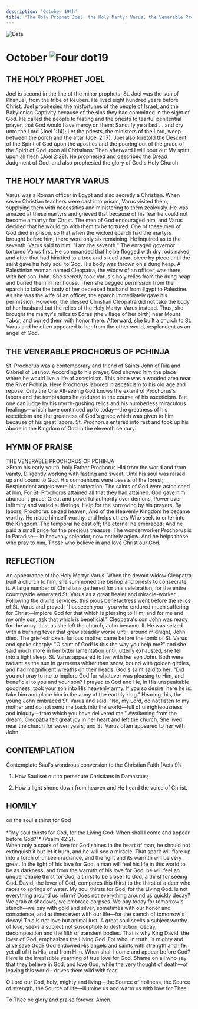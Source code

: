 ```yaml
---
description: 'October 19th'
title: 'The Holy Prophet Joel, the Holy Martyr Varus, the Venerable Prochorus of Pchinja'
---
```


<RunningHead />
<Image src="/title-imprint.png" height={68} width={50} alt="Date" className="title-imprint"/>

# <div id="date">October <Image className="four-dot" src="/four-dot.png" height={15} width={15} alt="Four dot" />19</div>

## THE HOLY PROPHET JOEL

Joel is second in the line of the minor prophets. St. Joel was the son of Phanuel, from the tribe of Reuben. He lived eight hundred years before Christ. Joel prophesied the misfortunes of the people of Israel, and the Babylonian Captivity because of the sins they had committed in the sight of God. He called the people to fasting and the priests to tearful penitential prayer, that God would have mercy on them: Sanctify ye a fast … and cry unto the Lord (Joel 1:14); Let the priests, the ministers of the Lord, weep between the porch and the altar (Joel 2:17). Joel also foretold the Descent of the Spirit of God upon the apostles and the pouring out of the grace of the Spirit of God upon all Christians: Then afterward I will pour out My spirit upon all flesh (Joel 2:28). He prophesied and described the Dread Judgment of God, and also prophesied the glory of God's Holy Church.

## THE HOLY MARTYR VARUS

Varus was a Roman officer in Egypt and also secretly a Christian. When seven Christian teachers were cast into prison, Varus visited them, supplying them with necessities and ministering to them zealously. He was amazed at these martyrs and grieved that because of his fear he could not become a martyr for Christ. The men of God encouraged him, and Varus decided that he would go with them to be tortured. One of these men of God died in prison, so that when the wicked eparch had the martyrs brought before him, there were only six remaining. He inquired as to the seventh. Varus said to him: "I am the seventh." The enraged governor tortured Varus first. He commanded that he be flogged with dry rods naked, and after that had him tied to a tree and sliced apart piece by piece until the saint gave his holy soul to God. His body was thrown on a dung heap. A Palestinian woman named Cleopatra, the widow of an officer, was there with her son John. She secretly took Varus's holy relics from the dung heap and buried them in her house. Then she begged permission from the eparch to take the body of her deceased husband from Egypt to Palestine. As she was the wife of an officer, the eparch immediately gave his permission. However, the blessed Christian Cleopatra did not take the body of her husband but the relics of the Holy Martyr Varus instead. Thus, she brought the martyr's relics to Edras (the village of her birth) near Mount Tabor, and buried them with honor there. Afterward, she built a church to St. Varus and he often appeared to her from the other world, resplendent as an angel of God.

## THE VENERABLE PROCHORUS OF PCHINJA

St. Prochorus was a contemporary and friend of Saints John of Rila and Gabriel of Lesnov. According to his prayer, God showed him the place where he would live a life of asceticism. This place was a wooded area near the River Pchinja. Here Prochorus labored in asceticism to his old age and repose. Only the One All-seeing God knows the extent of Prochorus's labors and the temptations he endured in the course of his asceticism. But one can judge by his myrrh-gushing relics and his numberless miraculous healings—which have continued up to today—the greatness of his asceticism and the greatness of God's grace which was given to him because of his great labors. St. Prochorus entered into rest and took up his abode in the Kingdom of God in the eleventh century.


## HYMN OF PRAISE
<div style={{textAlign:'center', color:'crimson', fontWeight:'bold'}}>
THE VENERABLE PROCHORUS OF PCHINJA
</div>
>From his early youth, holy Father Prochorus  
Hid from the world and from vanity,  
Diligently working with fasting and sweat,  
Until his soul was raised up and bound to God.  
His companions were beasts of the forest;  
Resplendent angels were his protection;  
The saints of God were astonished at him,  
For St. Prochorus attained all that they had attained.  
God gave him abundant grace:  
Great and powerful authority over demons,  
Power over infirmity and varied sufferings,  
Help for the sorrowing by his prayers.  
By labors, Prochorus seized heaven,  
And of the Heavenly Kingdom he became worthy.  
He made himself worthy, and helps others  
Who seek to enter into the Kingdom.  
The temporal he cast off; the eternal he embraced;  
And he paid a small price for the precious treasure.  
The wonderworker Prochorus is in Paradise—  
In heavenly splendor, now entirely aglow.  
And he helps those who pray to him,  
Those who believe in and love Christ our God.  


## REFLECTION

An appearance of the Holy Martyr Varus: When the devout widow Cleopatra built a church to him, she summoned the bishop and priests to consecrate it. A large number of Christians gathered for this celebration, for the entire countryside venerated St. Varus as a great healer and miracle-worker. Following the divine services, this pious benefactress went before the relics of St. Varus and prayed: "I beseech you—you who endured much suffering for Christ—implore God for that which is pleasing to Him; and for me and my only son, ask that which is beneficial." Cleopatra's son John was ready for the army. Just as she left the church, John became ill. He was seized with a burning fever that grew steadily worse until, around midnight, John died. The grief-stricken, furious mother came before the tomb of St. Varus and spoke sharply: "O saint of God! Is this the way you help me?" and she said much more in her bitter lamentation until, utterly exhausted, she fell into a light sleep. St. Varus appeared to her with her son John. Both were radiant as the sun in garments whiter than snow, bound with golden girdles, and had magnificent wreaths on their heads. God's saint said to her: "Did you not pray to me to implore God for whatever was pleasing to Him, and beneficial to you and your son? I prayed to God and He, in His unspeakable goodness, took your son into His heavenly army. If you so desire, here he is: take him and place him in the army of the earthly king." Hearing this, the young John embraced St. Varus and said: "No, my Lord, do not listen to my mother and do not send me back into the world—full of unrighteousness and iniquity—from which you have delivered me." Awakening from the dream, Cleopatra felt great joy in her heart and left the church. She lived near the church for seven years, and St. Varus often appeared to her with John.
 
## CONTEMPLATION

Contemplate Saul's wondrous conversion to the Christian Faith (Acts 9):

1. How Saul set out to persecute Christians in Damascus;

2. How a light shone down from heaven and He heard the voice of Christ.


## HOMILY
<div style={{textAlign:'center', color:'crimson', fontWeight:'bold'}}>
on the soul's thirst for God
</div>
<br />
<div style={{textAlign:'right'}}>
*"My soul thirsts for God, for the Living God: When shall I come and appear before God?"* (Psalm 42:2).
</div>
When only a spark of love for God shines in the heart of man, he should not extinguish it but let it burn, and he will see a miracle. That spark will flare up into a torch of unseen radiance, and the light and its warmth will be very great. In the light of his love for God, a man will feel his life in this world to be as darkness; and from the warmth of his love for God, he will feel an unquenchable thirst for God, a thirst to be closer to God, a thirst for seeing God. David, the lover of God, compares this thirst to the thirst of a deer who races to springs of water. My soul thirsts for God, for the Living God. Is not everything around us infirm? Does not everything around us quickly decay? We grab at shadows, we embrace corpses. We pay today for tomorrow's stench—we pay with gold and silver, sometimes with our honor and conscience, and at times even with our life—for the stench of tomorrow's decay! This is not love but animal lust. A great soul seeks a subject worthy of love, seeks a subject not susceptible to destruction, decay, decomposition and the filth of transient bodies. That is why King David, the lover of God, emphasizes the Living God. For who, in truth, is mighty and alive save God? God endowed His angels and saints with strength and life: yet all of it is His, and from Him. When shall I come and appear before God? Here is the irresistible yearning of true love for God. Shame on all who say that they believe in God, and love God, while the very thought of death—of leaving this world—drives them wild with fear.

O Lord our God, holy, mighty and living—the Source of holiness, the Source of strength, the Source of life—illumine us and warm us with love for Thee.

To Thee be glory and praise forever. Amen.